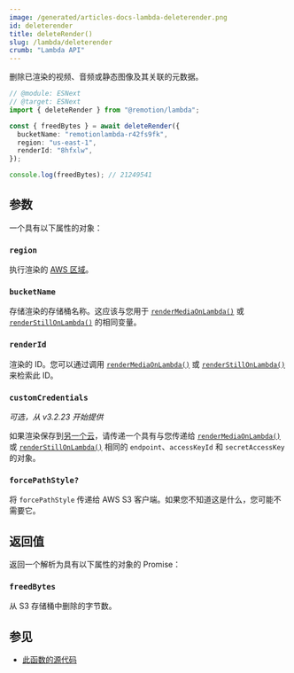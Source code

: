 ```yaml
---
image: /generated/articles-docs-lambda-deleterender.png
id: deleterender
title: deleteRender()
slug: /lambda/deleterender
crumb: "Lambda API"
---
```


删除已渲染的视频、音频或静态图像及其关联的元数据。

```ts twoslash
// @module: ESNext
// @target: ESNext
import { deleteRender } from "@remotion/lambda";

const { freedBytes } = await deleteRender({
  bucketName: "remotionlambda-r42fs9fk",
  region: "us-east-1",
  renderId: "8hfxlw",
});

console.log(freedBytes); // 21249541
```

## 参数

一个具有以下属性的对象：

### `region`

执行渲染的 [AWS 区域](/docs/lambda/region-selection)。

### `bucketName`

存储渲染的存储桶名称。这应该与您用于 [`renderMediaOnLambda()`](/docs/lambda/rendermediaonlambda) 或 [`renderStillOnLambda()`](/docs/lambda/renderstillonlambda) 的相同变量。

### `renderId`

渲染的 ID。您可以通过调用 [`renderMediaOnLambda()`](/docs/lambda/rendermediaonlambda) 或 [`renderStillOnLambda()`](/docs/lambda/renderstillonlambda) 来检索此 ID。

### `customCredentials`

_可选，从 v3.2.23 开始提供_

如果渲染保存到[另一个云](/docs/lambda/custom-destination#saving-to-another-cloud)，请传递一个具有与您传递给 [`renderMediaOnLambda()`](/docs/lambda/rendermediaonlambda#outname) 或 [`renderStillOnLambda()`](/docs/lambda/renderstillonlambda#outname) 相同的 `endpoint`、`accessKeyId` 和 `secretAccessKey` 的对象。

### `forcePathStyle?`<AvailableFrom v="4.0.202" />

将 `forcePathStyle` 传递给 AWS S3 客户端。如果您不知道这是什么，您可能不需要它。

## 返回值

返回一个解析为具有以下属性的对象的 Promise：

### `freedBytes`

从 S3 存储桶中删除的字节数。

## 参见

- [此函数的源代码](https://github.com/remotion-dev/remotion/blob/main/packages/lambda/src/api/delete-render.ts)

